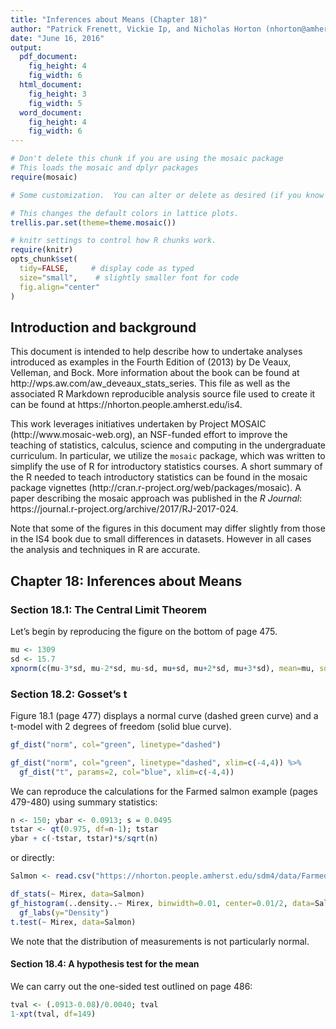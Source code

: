 ```yaml
---
title: "Inferences about Means (Chapter 18)"
author: "Patrick Frenett, Vickie Ip, and Nicholas Horton (nhorton@amherst.edu)"
date: "June 16, 2016"
output: 
  pdf_document:
    fig_height: 4
    fig_width: 6
  html_document:
    fig_height: 3
    fig_width: 5
  word_document:
    fig_height: 4
    fig_width: 6
---
```

  
  
  ```r
# Don't delete this chunk if you are using the mosaic package
# This loads the mosaic and dplyr packages
require(mosaic)
```

```r
# Some customization.  You can alter or delete as desired (if you know what you are doing).

# This changes the default colors in lattice plots.
trellis.par.set(theme=theme.mosaic())  

# knitr settings to control how R chunks work.
require(knitr)
opts_chunk$set(
  tidy=FALSE,     # display code as typed
  size="small",    # slightly smaller font for code
  fig.align="center"
)
```

## Introduction and background 

This document is intended to help describe how to undertake analyses introduced 
as examples in the Fourth Edition of \emph{Intro Stats} (2013) by De Veaux, Velleman, and Bock.
More information about the book can be found at http://wps.aw.com/aw_deveaux_stats_series.  This
file as well as the associated R Markdown reproducible analysis source file used to create it can be found at https://nhorton.people.amherst.edu/is4.

This work leverages initiatives undertaken by Project MOSAIC (http://www.mosaic-web.org), an NSF-funded effort to improve the teaching of statistics, calculus, science and computing in the undergraduate curriculum. In particular, we utilize the `mosaic` package, which was written to simplify the use of R for introductory statistics courses. A short summary of the R needed to teach introductory statistics can be found in the mosaic package vignettes (http://cran.r-project.org/web/packages/mosaic). A paper describing the mosaic approach was published in the *R Journal*: https://journal.r-project.org/archive/2017/RJ-2017-024.

Note that some of the figures in this document may differ slightly from those in the IS4 book due to small differences in datasets. However in all cases the analysis and techniques in R are accurate.

## Chapter 18: Inferences about Means

### Section 18.1: The Central Limit Theorem

Let's begin by reproducing the figure on the bottom of page 475.

```r
mu <- 1309
sd <- 15.7
xpnorm(c(mu-3*sd, mu-2*sd, mu-sd, mu+sd, mu+2*sd, mu+3*sd), mean=mu, sd=sd)
```

### Section 18.2: Gosset's t

Figure 18.1 (page 477) displays a normal curve (dashed green curve) and a t-model with 2 degrees of freedom (solid blue curve).

```r
gf_dist("norm", col="green", linetype="dashed")

gf_dist("norm", col="green", linetype="dashed", xlim=c(-4,4)) %>%
  gf_dist("t", params=2, col="blue", xlim=c(-4,4))
```

We can reproduce the calculations for the Farmed salmon example (pages 479-480) using summary statistics:

```r
n <- 150; ybar <- 0.0913; s = 0.0495
tstar <- qt(0.975, df=n-1); tstar
ybar + c(-tstar, tstar)*s/sqrt(n)
```

or directly:

```r
Salmon <- read.csv("https://nhorton.people.amherst.edu/sdm4/data/Farmed_Salmon.csv")
```
```r
df_stats(~ Mirex, data=Salmon)
gf_histogram(..density..~ Mirex, binwidth=0.01, center=0.01/2, data=Salmon,fill="royalblue2", col=TRUE) %>%
  gf_labs(y="Density")
t.test(~ Mirex, data=Salmon)
```

We note that the distribution of measurements is not particularly normal.

#### Section 18.4: A hypothesis test for the mean

We can carry out the one-sided test outlined on page 486:

```r
tval <- (.0913-0.08)/0.0040; tval
1-xpt(tval, df=149)
```

